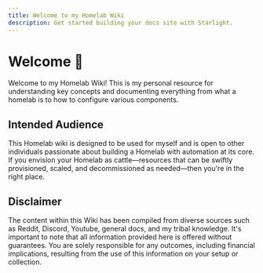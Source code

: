 ```yaml
---
title: Welcome to my Homelab Wiki
description: Get started building your docs site with Starlight.
---
```


# Welcome 👋

Welcome to my Homelab Wiki! This is my personal resource for understanding key concepts and documenting everything from what a homelab is to how to configure various components.

## Intended Audience

This Homelab wiki is designed to be used for myself and is open to other individuals passionate about building a Homelab with automation at its core. If you envision your Homelab as cattle—resources that can be swiftly provisioned, scaled, and decommissioned as needed—then you're in the right place.

## Disclaimer

The content within this Wiki has been compiled from diverse sources such as Reddit, Discord, Youtube, general docs, and my tribal knowledge. It's important to note that all information provided here is offered without guarantees. You are solely responsible for any outcomes, including financial implications, resulting from the use of this information on your setup or collection.